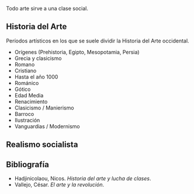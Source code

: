 {{header|1=Arte}}

Todo arte sirve a una clase social.

== Historia del Arte ==

Períodos artísticos en los que se suele dividir la Historia del Arte occidental.

<ul>
    <li>Orígenes (Prehistoria, Egipto, Mesopotamia, Persia)</li>
    <li>Grecia y clasicismo</li>
    <li>Romano</li>
    <li>Cristiano</li>
    <li>Hasta el año 1000</li>
    <li>Románico</li>
    <li>Gótico</li>
    <li>Edad Media</li>
    <li>Renacimiento</li>
    <li>Clasicismo / Manierismo</li>
    <li>Barroco</li>
    <li>Ilustración</li>
    <li>Vanguardias / Modernismo</li>
</ul>

== Realismo socialista ==


== Bibliografía ==

<ul>
    <li>Hadjinicolaou, Nicos. <i>Historia del arte y lucha de clases</i>.</li>
    <li>Vallejo, César. <i>El arte y la revolución</i>.</li>
</ul>

{{footer}}
